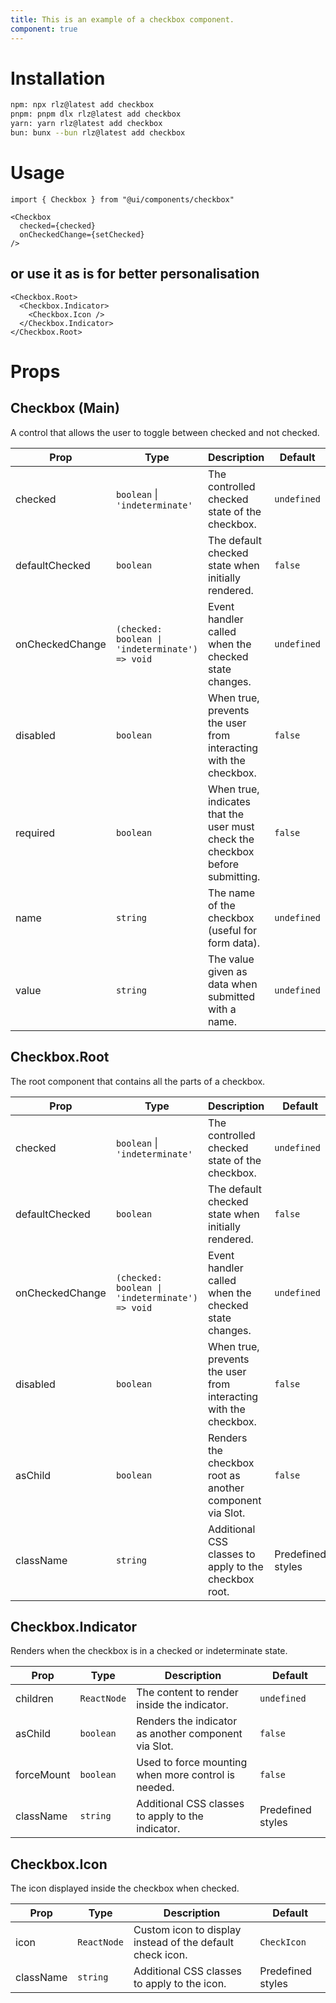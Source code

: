 ```yaml
---
title: This is an example of a checkbox component.
component: true
---
```


<ComponentPreview name="checkbox" />

# Installation
```bash
npm: npx rlz@latest add checkbox
pnpm: pnpm dlx rlz@latest add checkbox
yarn: yarn rlz@latest add checkbox
bun: bunx --bun rlz@latest add checkbox
```

# Usage
```tsx
import { Checkbox } from "@ui/components/checkbox"
```

```tsx
<Checkbox
  checked={checked}
  onCheckedChange={setChecked}
/>
```
## or use it as is for better personalisation
```tsx
<Checkbox.Root>
  <Checkbox.Indicator>
    <Checkbox.Icon />
  </Checkbox.Indicator>
</Checkbox.Root>
```

# Props
<Separator orientation="horizontal" />
<ComponentProps name="checkbox" />

<MarkdownFallback>

## Checkbox (Main)

A control that allows the user to toggle between checked and not checked.

| Prop | Type | Description | Default |
|------|------|-------------|---------|
| checked | `boolean` \| `'indeterminate'` | The controlled checked state of the checkbox. | `undefined` |
| defaultChecked | `boolean` | The default checked state when initially rendered. | `false` |
| onCheckedChange | `(checked: boolean \| 'indeterminate') => void` | Event handler called when the checked state changes. | `undefined` |
| disabled | `boolean` | When true, prevents the user from interacting with the checkbox. | `false` |
| required | `boolean` | When true, indicates that the user must check the checkbox before submitting. | `false` |
| name | `string` | The name of the checkbox (useful for form data). | `undefined` |
| value | `string` | The value given as data when submitted with a name. | `undefined` |

## Checkbox.Root

The root component that contains all the parts of a checkbox.

| Prop | Type | Description | Default |
|------|------|-------------|---------|
| checked | `boolean` \| `'indeterminate'` | The controlled checked state of the checkbox. | `undefined` |
| defaultChecked | `boolean` | The default checked state when initially rendered. | `false` |
| onCheckedChange | `(checked: boolean \| 'indeterminate') => void` | Event handler called when the checked state changes. | `undefined` |
| disabled | `boolean` | When true, prevents the user from interacting with the checkbox. | `false` |
| asChild | `boolean` | Renders the checkbox root as another component via Slot. | `false` |
| className | `string` | Additional CSS classes to apply to the checkbox root. | Predefined styles |

## Checkbox.Indicator

Renders when the checkbox is in a checked or indeterminate state.

| Prop | Type | Description | Default |
|------|------|-------------|---------|
| children | `ReactNode` | The content to render inside the indicator. | `undefined` |
| asChild | `boolean` | Renders the indicator as another component via Slot. | `false` |
| forceMount | `boolean` | Used to force mounting when more control is needed. | `false` |
| className | `string` | Additional CSS classes to apply to the indicator. | Predefined styles |

## Checkbox.Icon

The icon displayed inside the checkbox when checked.

| Prop | Type | Description | Default |
|------|------|-------------|---------|
| icon | `ReactNode` | Custom icon to display instead of the default check icon. | `CheckIcon` |
| className | `string` | Additional CSS classes to apply to the icon. | Predefined styles |

</MarkdownFallback>
